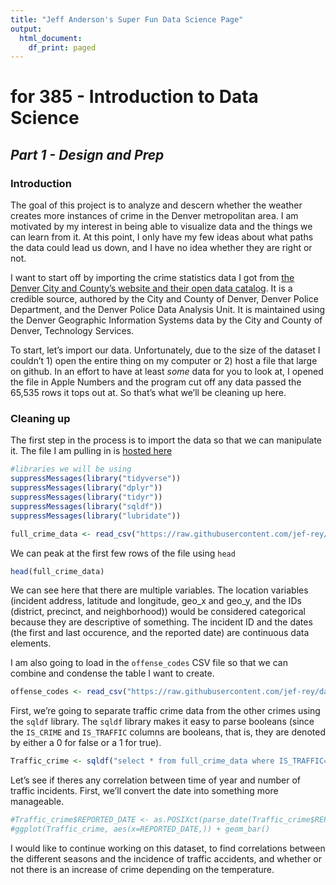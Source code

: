 ```yaml
---
title: "Jeff Anderson's Super Fun Data Science Page"
output:
  html_document:
    df_print: paged
---
```


# for 385 - Introduction to Data Science
## *Part 1 - Design and Prep*

### Introduction
The goal of this project is to analyze and descern whether the weather creates more instances of crime in the Denver metropolitan area. 
I am motivated by my interest in being able to visualize data and the things we can learn from it. At this point, I only have my few ideas about what paths the data could lead us down, and I have no idea whether they are right or not. 

I want to start off by importing the crime statistics data I got from [the Denver City and County's website and their open data catalog](https://www.denvergov.org/opendata/dataset/city-and-county-of-denver-crime). It is a credible source, authored by the City and County of Denver, Denver Police Department, and the Denver Police Data Analysis Unit. It is maintained using the Denver Geographic Information Systems data by the City and County of Denver, Technology Services. 

To start, let's import our data.
Unfortunately, due to the size of the dataset I couldn't 1) open the entire thing on my computer or 2) host a file that large on github. In an effort to have at least *some* data for you to look at, I opened the file in Apple Numbers and the program cut off any data passed the 65,535 rows it tops out at. So that's what we'll be cleaning up here. 

### Cleaning up

The first step in the process is to import the data so that we can manipulate it. The file I am pulling in is [hosted here](https://github.com/jef-rey/data-sci)
```r
#libraries we will be using 
suppressMessages(library("tidyverse"))
suppressMessages(library("dplyr"))
suppressMessages(library("tidyr"))
suppressMessages(library("sqldf"))
suppressMessages(library("lubridate"))

full_crime_data <- read_csv("https://raw.githubusercontent.com/jef-rey/data-sci/master/denver_crime_CSV.csv")

```

We can peak at the first few rows of the file using `head`
```r
head(full_crime_data)
```
We can see here that there are multiple variables. The location variables (incident address, latitude and longitude, geo_x and geo_y, and the IDs (district, precinct, and neighborhood)) would be considered categorical because they are descriptive of something. The incident ID and the dates (the first and last occurence, and the reported date) are continuous data elements. 


I am also going to load in the `offense_codes` CSV file so that we can combine and condense the table I want to create.
```r
offense_codes <- read_csv("https://raw.githubusercontent.com/jef-rey/data-sci/master/offense_codes.csv")

```

First, we're going to separate traffic crime data from the other crimes using the `sqldf` library. The `sqldf` library makes it easy to parse booleans (since the `IS_CRIME` and `IS_TRAFFIC` columns are booleans, that is, they are denoted by either a 0 for false or a 1 for true). 
```r
Traffic_crime <- sqldf("select * from full_crime_data where IS_TRAFFIC=1")
```


Let's see if theres any correlation between time of year and number of traffic incidents.
First, we'll convert the date into something more manageable.
```r
#Traffic_crime$REPORTED_DATE <- as.POSIXct(parse_date(Traffic_crime$REPORTED_DATE, format = "%m/%d/%Y %h%M"))
#ggplot(Traffic_crime, aes(x=REPORTED_DATE,)) + geom_bar()
```


I would like to continue working on this dataset, to find correlations between the different seasons and the incidence of traffic accidents, and whether or not there is an increase of crime depending on the temperature.